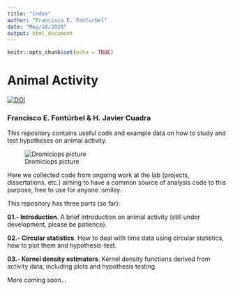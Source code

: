 ```yaml
---
title: "index"
author: "Francisco E. Fonturbel"
date: "May/18/2020"
output: html_document
---
```


```r
knitr::opts_chunk$set(echo = TRUE)
```

# Animal Activity

[![DOI](https://zenodo.org/badge/193365640.svg)](https://zenodo.org/badge/latestdoi/193365640)

### Francisco E. Fontúrbel & H. Javier Cuadra

This repository contains useful code and example data on how to study and test hypotheses on animal activity.

![Dromiciops picture](images/Dromiciops.jpg)

Here we collected code from ongoing work at the lab (projects, dissertations, etc.) aiming to have a common source of analysis code to this purpose, free to use for anyone :smiley:

This repository has three parts (so far):

**01.- Introduction**. A brief introduction on animal activity (still under development, please be patience).

**02.- Circular statistics**. How to deal with time data using circular statistics, how to plot them and hypothesis-test.

**03.- Kernel density estimators**. Kernel density functions derived from activity data, including plots and hypothesis testing.

More coming soon...
